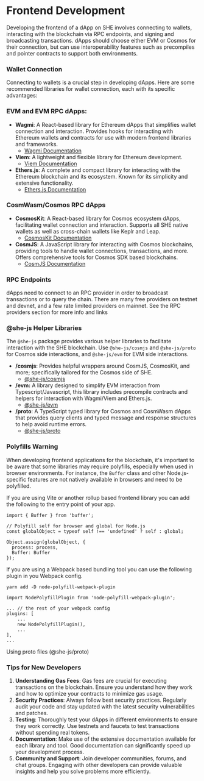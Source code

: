 # Frontend Development

Developing the frontend of a dApp on SHE involves connecting to wallets,
interacting with the blockchain via RPC endpoints, and signing and broadcasting
transactions. dApps should choose either EVM or Cosmos for their connection, but
can use interoperability features such as precompiles and pointer contracts to
support both environments.

### Wallet Connection

Connecting to wallets is a crucial step in developing dApps. Here are some
recommended libraries for wallet connection, each with its specific advantages:

### EVM and EVM RPC dApps:

- **Wagmi**: A React-based library for Ethereum dApps that simplifies wallet
  connection and interaction. Provides hooks for interacting with Ethereum
  wallets and contracts for use with modern frontend libraries and frameworks.
  - [Wagmi Documentation](https://wagmi.sh/)
- **Viem**: A lightweight and flexible library for Ethereum development.
  - [Viem Documentation](https://viem.sh/docs/getting-started)
- **Ethers.js**: A complete and compact library for interacting with the
  Ethereum blockchain and its ecosystem. Known for its simplicity and extensive
  functionality.
  - [Ethers.js Documentation](https://docs.ethers.io/v6/)

### CosmWasm/Cosmos RPC dApps

- **CosmosKit**: A React-based library for Cosmos ecosystem dApps, facilitating
  wallet connection and interaction. Supports all SHE native wallets as well as
  cross-chain wallets like Keplr and Leap.
  - [CosmosKit Documentation](https://github.com/cosmology-tech/cosmos-kit)
- **CosmJS**: A JavaScript library for interacting with Cosmos blockchains,
  providing tools to handle wallet connections, transactions, and more. Offers
  comprehensive tools for Cosmos SDK based blockchains.
  - [CosmJS Documentation](https://cosmos.github.io/cosmjs/)

### RPC Endpoints

dApps need to connect to an RPC provider in order to broadcast transactions or
to query the chain. There are many free providers on testnet and devnet, and a
few rate limited providers on mainnet. See the RPC providers section for more
info and links

### @she-js Helper Libraries

The `@she-js` package provides various helper libraries to facilitate
interaction with the SHE blockchain. Use `@she-js/cosmjs` and `@she-js/proto`
for Cosmos side interactions, and `@she-js/evm` for EVM side interactions.

- **/cosmjs**: Provides helpful wrappers around CosmJS, CosmosKit, and more;
  specifically tailored for the Cosmos side of SHE.
  - [@she-js/cosmjs](https://www.npmjs.com/package/@she-js/cosmjs)
- **/evm:** A library designed to simplify EVM interaction from
  Typescript/Javascript, this library includes precompile contracts and helpers
  for interaction with Wagmi/Viem and Ethers.js.
  - [@she-js/evm](https://www.npmjs.com/package/@she-js/evm)
- **/proto**: A TypeScript typed library for Cosmos and CosmWasm dApps that
  provides query clients and typed message and response structures to help avoid
  runtime errors.
  - [@she-js/proto](https://www.npmjs.com/package/@she-js/proto)

### Polyfills Warning

When developing frontend applications for the blockchain, it's important to be
aware that some libraries may require polyfills, especially when used in browser
environments. For instance, the `Buffer` class and other Node.js-specific
features are not natively available in browsers and need to be polyfilled.

If you are using Vite or another rollup based frontend library you can add the
following to the entry point of your app.

```tsx copy
import { Buffer } from 'buffer';

// Polyfill self for browser and global for Node.js
const globalObject = typeof self !== 'undefined' ? self : global;

Object.assign(globalObject, {
  process: process,
  Buffer: Buffer
});
```

If you are using a Webpack based bundling tool you can use the following plugin
in you Webpack config.

```
yarn add -D node-polyfill-webpack-plugin
```

```tsx copy
import NodePolyfillPlugin from 'node-polyfill-webpack-plugin';

... // the rest of your webpack config
plugins: [
    ...
    new NodePolyfillPlugin(),
    ...
],
...
```

Using proto files (@she-js/proto)

### Tips for New Developers

1. **Understanding Gas Fees**: Gas fees are crucial for executing transactions
   on the blockchain. Ensure you understand how they work and how to optimize
   your contracts to minimize gas usage.
2. **Security Practices**: Always follow best security practices. Regularly
   audit your code and stay updated with the latest security vulnerabilities and
   patches.
3. **Testing**: Thoroughly test your dApps in different environments to ensure
   they work correctly. Use testnets and faucets to test transactions without
   spending real tokens.
4. **Documentation**: Make use of the extensive documentation available for each
   library and tool. Good documentation can significantly speed up your
   development process.
5. **Community and Support**: Join developer communities, forums, and chat
   groups. Engaging with other developers can provide valuable insights and help
   you solve problems more efficiently.
